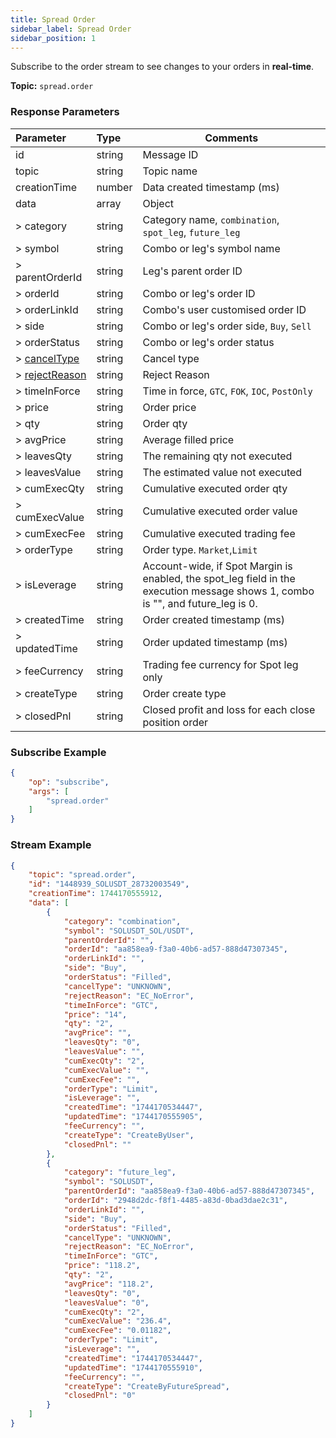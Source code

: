 ```yaml
---
title: Spread Order
sidebar_label: Spread Order
sidebar_position: 1
---
```


Subscribe to the order stream to see changes to your orders in **real-time**.

**Topic:** `spread.order`<br/>

### Response Parameters
| Parameter | Type | Comments|
|:----- |:-----|----- |
|id |string |Message ID|
|topic |string |Topic name |
|creationTime |number |Data created timestamp (ms) |
|data |array |Object |
|> category|string |Category name, `combination`, `spot_leg`, `future_leg`|
|> symbol|string |Combo or leg's symbol name |
|> parentOrderId|string |Leg's parent order ID |
|> orderId|string |Combo or leg's order ID |
|> orderLinkId|string |Combo's user customised order ID |
|> side|string |Combo or leg's order side, `Buy`, `Sell` |
|> orderStatus|string |Combo or leg's order status |
|> [cancelType](../../../enum#canceltype)|string |Cancel type |
|> [rejectReason](../../../enum#rejectreason)|string |Reject Reason |
|> timeInForce|string |Time in force, `GTC`, `FOK`, `IOC`, `PostOnly` |
|> price|string |Order price |
|> qty|string |Order qty |
|> avgPrice|string |Average filled price |
|> leavesQty|string |The remaining qty not executed |
|> leavesValue|string |The estimated value not executed |
|> cumExecQty|string |Cumulative executed order qty |
|> cumExecValue|string |Cumulative executed order value |
|> cumExecFee|string |Cumulative executed trading fee |
|> orderType|string |Order type. `Market`,`Limit` |
|> isLeverage |string |Account-wide, if Spot Margin is enabled, the spot_leg field in the execution message shows 1, combo is "", and future_leg is 0.|
|> createdTime|string |Order created timestamp (ms) |
|> updatedTime|string |Order updated timestamp (ms) |
|> feeCurrency|string |Trading fee currency for Spot leg only |
|> createType|string |Order create type |
|> closedPnl|string |Closed profit and loss for each close position order |

### Subscribe Example
```json
{
    "op": "subscribe",
    "args": [
        "spread.order"
    ]
}
```

### Stream Example

```json
{
    "topic": "spread.order",
    "id": "1448939_SOLUSDT_28732003549",
    "creationTime": 1744170555912,
    "data": [
        {
            "category": "combination",
            "symbol": "SOLUSDT_SOL/USDT",
            "parentOrderId": "",
            "orderId": "aa858ea9-f3a0-40b6-ad57-888d47307345",
            "orderLinkId": "",
            "side": "Buy",
            "orderStatus": "Filled",
            "cancelType": "UNKNOWN",
            "rejectReason": "EC_NoError",
            "timeInForce": "GTC",
            "price": "14",
            "qty": "2",
            "avgPrice": "",
            "leavesQty": "0",
            "leavesValue": "",
            "cumExecQty": "2",
            "cumExecValue": "",
            "cumExecFee": "",
            "orderType": "Limit",
            "isLeverage": "",
            "createdTime": "1744170534447",
            "updatedTime": "1744170555905",
            "feeCurrency": "",
            "createType": "CreateByUser",
            "closedPnl": ""
        },
        {
            "category": "future_leg",
            "symbol": "SOLUSDT",
            "parentOrderId": "aa858ea9-f3a0-40b6-ad57-888d47307345",
            "orderId": "2948d2dc-f8f1-4485-a83d-0bad3dae2c31",
            "orderLinkId": "",
            "side": "Buy",
            "orderStatus": "Filled",
            "cancelType": "UNKNOWN",
            "rejectReason": "EC_NoError",
            "timeInForce": "GTC",
            "price": "118.2",
            "qty": "2",
            "avgPrice": "118.2",
            "leavesQty": "0",
            "leavesValue": "0",
            "cumExecQty": "2",
            "cumExecValue": "236.4",
            "cumExecFee": "0.01182",
            "orderType": "Limit",
            "isLeverage": "",
            "createdTime": "1744170534447",
            "updatedTime": "1744170555910",
            "feeCurrency": "",
            "createType": "CreateByFutureSpread",
            "closedPnl": "0"
        }
    ]
}
```
